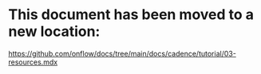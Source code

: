 # This document has been moved to a new location:

https://github.com/onflow/docs/tree/main/docs/cadence/tutorial/03-resources.mdx
